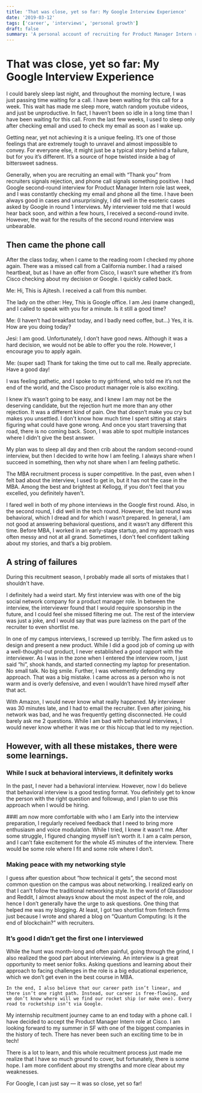 ```yaml
---
title: 'That was close, yet so far: My Google Interview Experience'
date: '2019-03-12'
tags: ['career', 'interviews', 'personal growth']
draft: false
summary: 'A personal account of recruiting for Product Manager Intern role at Google'
---
```


# That was close, yet so far: My Google Interview Experience

I could barely sleep last night, and throughout the morning lecture, I was just passing time waiting for a call. I have been waiting for this call for a week. This wait has made me sleep more, watch random youtube videos, and just be unproductive. In fact, I haven’t been so idle in a long time than I have been waiting for this call. From the last few weeks, I used to sleep only after checking email and used to check my email as soon as I wake up.

Getting near, yet not achieving it is a unique feeling. It’s one of those feelings that are extremely tough to unravel and almost impossible to convey. For everyone else, it might just be a typical story behind a failure, but for you it’s different. It’s a source of hope twisted inside a bag of bittersweet sadness.

Generally, when you are recruiting an email with “Thank you” from recruiters signals rejection, and phone call signals something positive. I had Google second-round interview for Product Manager Intern role last week, and I was constantly checking my email and phone all the time. I have been always good in cases and unsurprisingly, I did well in the esoteric cases asked by Google in round 1 interviews. My interviewer told me that I would hear back soon, and within a few hours, I received a second-round invite. However, the wait for the results of the second round interview was unbearable.

## Then came the phone call

After the class today, when I came to the reading room I checked my phone again. There was a missed call from a California number. I had a raised heartbeat, but as I have an offer from Cisco, I wasn’t sure whether it’s from Cisco checking about my decision or Google. I quickly called back.

Me: Hi, This is Ajitesh. I received a call from this number.

The lady on the other: Hey, This is Google office. I am Jesi (name changed), and I called to speak with you for a minute. Is it still a good time?

Me: (I haven’t had breakfast today, and I badly need coffee, but…) Yes, it is. How are you doing today?

Jesi: I am good. Unfortunately, I don’t have good news. Although it was a hard decision, we would not be able to offer you the role. However, I encourage you to apply again.

Me: (super sad) Thank for taking the time out to call me. Really appreciate. Have a good day!

I was feeling pathetic, and I spoke to my girlfriend, who told me it’s not the end of the world, and the Cisco product manager role is also exciting.

I knew it’s wasn’t going to be easy, and I knew I am may not be the deserving candidate, but the rejection hurt me more than any other rejection. It was a different kind of pain. One that doesn’t make you cry but makes you unsettled. I don't know how much time I spent sitting at stairs figuring what could have gone wrong. And once you start traversing that road, there is no coming back. Soon, I was able to spot multiple instances where I didn't give the best answer.

My plan was to sleep all day and then crib about the random second-round interview, but then I decided to write how I am feeling. I always share when I succeed in something, then why not share when I am feeling pathetic.

The MBA recruitment process is super competitive. In the past, even when I felt bad about the interview, I used to get in, but it has not the case in the MBA. Among the best and brightest at Kellogg, if you don't feel that you excelled, you definitely haven't.

I fared well in both of my phone interviews in the Google first round. Also, in the second round, I did well in the tech round. However, the last round was behavioral, which I dread and for which I wasn’t prepared. In general, I am not good at answering behavioral questions, and it wasn’t any different this time. Before MBA, I worked in an early-stage startup, and my approach was often messy and not at all grand. Sometimes, I don't feel confident talking about my stories, and that’s a big problem.

## A string of failures

During this recuitment season, I probably made all sorts of mistakes that I shouldn't have.

I definitely had a weird start. My first interview was with one of the big social network company for a product manager role. In between the interview, the interviewer found that I would require sponsorship in the future, and I could feel she missed filtering me out. The rest of the interview was just a joke, and I would say that was pure laziness on the part of the recruiter to even shortlist me.

In one of my campus interviews, I screwed up terribly. The firm asked us to design and present a new product. While I did a good job of coming up with a well-thought-out product, I never established a good rapport with the interviewer. As I was in the zone when I entered the interview room, I just said “hi”, shook hands, and started connecting my laptop for presentation. No small talk. No big smile. Further, I was vehemently defending my approach. That was a big mistake. I came across as a person who is not warm and is overly defensive, and even I wouldn’t have hired myself after that act.

With Amazon, I would never know what really happened. My interviewer was 30 minutes late, and I had to email the recruiter. Even after joining, his network was bad, and he was frequently getting disconnected. He could barely ask me 2 questions. While I am bad with behavioral interviews, I would never know whether it was me or this hiccup that led to my rejection.

## However, with all these mistakes, there were some learnings.

### While I suck at behavioral interviews, it definitely works

In the past, I never had a behavioral interview. However, now I do believe that behavioral interview is a good testing format. You definitely get to know the person with the right question and followup, and I plan to use this approach when I would be hiring.

###I am now more comfortable with who I am
Early into the interview preparation, I regularly received feedback that I need to bring more enthusiasm and voice modulation. While I tried, I knew it wasn’t me. After some struggle, I figured changing myself isn't worth it. I am a calm person, and I can’t fake excitement for the whole 45 minutes of the interview. There would be some role where I fit and some role where I don’t.

### Making peace with my networking style

I guess after question about “how technical it gets”, the second most common question on the campus was about networking. I realized early on that I can’t follow the traditional networking style. In the world of Glassdoor and Reddit, I almost always know about the most aspect of the role, and hence I don’t generally have the urge to ask questions. One thing that helped me was my blogging. At least, I got two shortlist from fintech firms just because I wrote and shared a blog on “Quantum Computing: Is it the end of blockchain?” with recruiters.

### It’s good I didn’t get the first one I interviewed

While the hunt was month-long and often painful, going through the grind, I also realized the good part about interviewing. An interview is a great opportunity to meet senior folks. Asking questions and learning about their approach to facing challenges in the role is a big educational experience, which we don’t get even in the best course in MBA.

```
In the end, I also believe that our career path isn’t linear, and there isn’t one right path. Instead, our career is free-flowing, and we don’t know where will we find our rocket ship (or make one). Every road to rocketship isn’t via Google.
```

My internship recuitment journey came to an end today with a phone call. I have decided to accept the Product Manager Intern role at Cisco. I am looking forward to my summer in SF with one of the biggest companies in the history of tech. There has never been such an exciting time to be in tech!

There is a lot to learn, and this whole recuitment process just made me realize that I have so much ground to cover, but fortunately, there is some hope. I am more confident about my strengths and more clear about my weaknesses.

For Google, I can just say — it was so close, yet so far!
